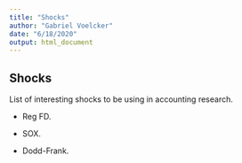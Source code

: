 ```yaml
---
title: "Shocks"
author: "Gabriel Voelcker"
date: "6/18/2020"
output: html_document
---
```


## Shocks

List of interesting shocks to be using in accounting research.

- Reg FD.

- SOX.

- Dodd-Frank.
